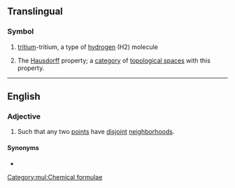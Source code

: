 {{also|T2}}
==Translingual==

===Symbol===
{{head|mul|symbol}}

# {{lb|mul|inorganic compound}} [[tritium]]-tritium, a type of [[hydrogen]] (H2) molecule
# {{lb|mul|topology}} The [[Hausdorff]] property; a [[category]] of [[topological space]]s with this property.

[[Category:mul:Chemical formulae]]

----

==English==

===Adjective===
{{en-adj|-}}

# {{lb|en|topology|of a [[topological space]]}} Such that any two [[point]]s have [[disjoint]] [[neighborhood]]s.

====Synonyms====
* {{l|en|Hausdorff}}